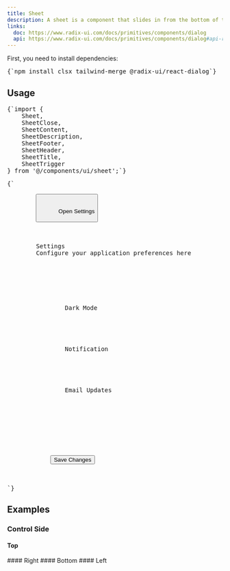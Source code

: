 ```yaml
---
title: Sheet
description: A sheet is a component that slides in from the bottom of the screen, typically used for displaying additional content or options without navigating away from the current screen.
links:
  doc: https://www.radix-ui.com/docs/primitives/components/dialog
  api: https://www.radix-ui.com/docs/primitives/components/dialog#api-reference
---
```


<ComponentPreview name="sheet-demo" />
<div className="not-prose mdx:px-0 px-4">
  <Step>
    <StepItem title="Install Dependencies">
      First, you need to install dependencies:
      <Pre>{`npm install clsx tailwind-merge @radix-ui/react-dialog`}</Pre>
    </StepItem>
    <StepItem title="Create utils.ts">
      <ComponentUtilsText />
      <ComponentUtils />
    </StepItem>
    <StepItem title="Create Sheet Component">
      <ComponentSource name="sheet-demo" />
    </StepItem>
  </Step>
</div>

## Usage

<div className="not-prose space-y-6">
  <Pre>{`import {
    Sheet,
    SheetClose,
    SheetContent,
    SheetDescription,
    SheetFooter,
    SheetHeader,
    SheetTitle,
    SheetTrigger
} from '@/components/ui/sheet';`}</Pre>
  <Pre>{`<Sheet>
    <SheetTrigger asChild>
        <Button variant="outline" className="flex items-center gap-2">
            <Settings size={16} />
            Open Settings
        </Button>
    </SheetTrigger>
    <SheetContent side="right">
    <SheetHeader>
        <SheetTitle>Settings</SheetTitle>
        <SheetDescription>Configure your application preferences here</SheetDescription>
    </SheetHeader>
    <div className="py-6">
        <div className="space-y-4">
            <div className="flex items-center justify-between">
                <Label htmlFor="dark-mode" className="text-sm font-medium leading-none peer-disabled:cursor-not-allowed peer-disabled:opacity-70">Dark Mode</Label>
                <Checkbox id="dark-mood" />
            </div>
            <div className="flex items-center justify-between">
                <Label htmlFor="notification" className="text-sm font-medium leading-none peer-disabled:cursor-not-allowed peer-disabled:opacity-70">Notification</Label>
                <Checkbox id="notification" />
            </div>
            <div className="flex items-center justify-between">
                <Label htmlFor="email-updates" className="text-sm font-medium leading-none peer-disabled:cursor-not-allowed peer-disabled:opacity-70">Email Updates</Label>
                <Checkbox id="email-updates" />
            </div>
        </div>
    </div>
    <SheetFooter>
        <SheetClose asChild>
            <Button>Save Changes</Button>
        </SheetClose>
    </SheetFooter>
  </SheetContent>
</Sheet>`}</Pre>
</div>

## Examples

### Control Side

#### Top

<ComponentPreview name="sheet-demo" variant="top" />
#### Right
<ComponentPreview name="sheet-demo" variant="right" />
#### Bottom
<ComponentPreview name="sheet-demo" variant="bottom" />
#### Left
<ComponentPreview name="sheet-demo" variant="left" />

